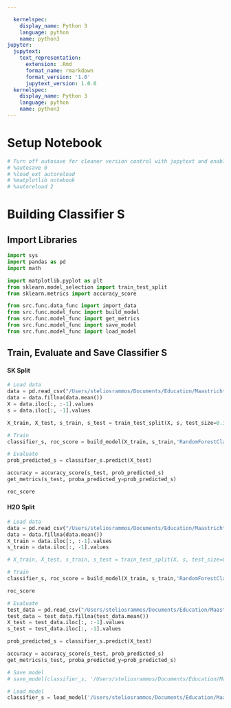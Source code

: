 ```yaml
---

  kernelspec:
    display_name: Python 3
    language: python
    name: python3
jupyter:
  jupytext:
    text_representation:
      extension: .Rmd
      format_name: rmarkdown
      format_version: '1.0'
      jupytext_version: 1.0.0
  kernelspec:
    display_name: Python 3
    language: python
    name: python3
---
```


# Setup Notebook

```python
# Turn off autosave for cleaner version control with jupytext and enable autoreloading of modules before running code
# %autosave 0
# %load_ext autoreload
# %matplotlib notebook
# %autoreload 2
```

# Building Classifier S


## Import Libraries

```python
import sys
import pandas as pd
import math

import matplotlib.pyplot as plt
from sklearn.model_selection import train_test_split
from sklearn.metrics import accuracy_score

from src.func.data_func import import_data
from src.func.model_func import build_model
from src.func.model_func import get_metrics
from src.func.model_func import save_model
from src.func.model_func import load_model

```

## Train, Evaluate and Save Classifier S


#### SK Split

```python
# Load data
data = pd.read_csv("/Users/steliosrammos/Documents/Education/Maastricht/DKE-Year3/BachelorThesis/bachelor_thesis/data/processed/classifier_s/data_classifier_s.csv", sep=";")
data = data.fillna(data.mean())
X = data.iloc[:, :-1].values
s = data.iloc[:, -1].values

X_train, X_test, s_train, s_test = train_test_split(X, s, test_size=0.33, random_state=1, stratify = s)

# Train
classifier_s, roc_score = build_model(X_train, s_train,'RandomForestClassifier')
```

```python
# Evaluate
prob_predicted_s = classifier_s.predict(X_test)

accuracy = accuracy_score(s_test, prob_predicted_s)
get_metrics(s_test, proba_predicted_y=prob_predicted_s)
```

```python
roc_score
```

#### H2O Split

```python
# Load data
data = pd.read_csv("/Users/steliosrammos/Documents/Education/Maastricht/DKE-Year3/BachelorThesis/bachelor_thesis/data/processed/classifier_s/train_classifier_s.csv", sep=";")
data = data.fillna(data.mean())
X_train = data.iloc[:, :-1].values
s_train = data.iloc[:, -1].values

# X_train, X_test, s_train, s_test = train_test_split(X, s, test_size=0.33, random_state=1, stratify = s)

# Train
classifier_s, roc_score = build_model(X_train, s_train,'RandomForestClassifier')
```

```python
roc_score
```

```python
# Evaluate
test_data = pd.read_csv("/Users/steliosrammos/Documents/Education/Maastricht/DKE-Year3/BachelorThesis/bachelor_thesis/data/processed/classifier_s/test_classifier_s.csv", sep=";")
test_data = test_data.fillna(test_data.mean())
X_test = test_data.iloc[:, :-1].values
s_test = test_data.iloc[:, -1].values

prob_predicted_s = classifier_s.predict(X_test)

accuracy = accuracy_score(s_test, prob_predicted_s)
get_metrics(s_test, proba_predicted_y=prob_predicted_s)
```

```python
# Save model
# save_model(classifier_s, '/Users/steliosrammos/Documents/Education/Maastricht/DKE-Year3/BachelorThesis/bachelor_thesis/models/classifier_s/calibrated/classifier_s_sklearn')
```

```python
# Load model
classifier_s = load_model('/Users/steliosrammos/Documents/Education/Maastricht/DKE-Year3/BachelorThesis/bachelor_thesis/models/classifier_s.sav')
```
